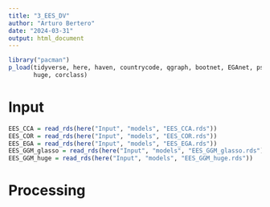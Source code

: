 ```yaml
---
title: "3_EES_DV"
author: "Arturo Bertero"
date: "2024-03-31"
output: html_document
---
```


```r
library("pacman")
p_load(tidyverse, here, haven, countrycode, qgraph, bootnet, EGAnet, psych,
       huge, corclass)
```


# Input

```r
EES_CCA = read_rds(here("Input", "models", "EES_CCA.rds"))
EES_COR = read_rds(here("Input", "models", "EES_COR.rds"))
EES_EGA = read_rds(here("Input", "models", "EES_EGA.rds"))
EES_GGM_glasso = read_rds(here("Input", "models", "EES_GGM_glasso.rds"))
EES_GGM_huge = read_rds(here("Input", "models", "EES_GGM_huge.rds"))
```


# Processing
